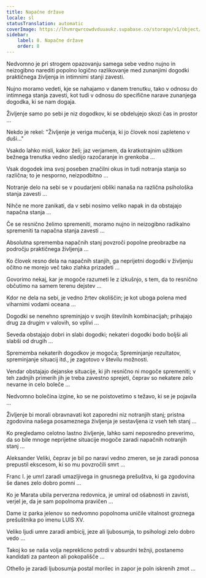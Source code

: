 ```yaml
---
title: Napačne države
locale: sl
statusTranslation: automatic
coverImage: https://lhvmrqwrcowdvduuaukz.supabase.co/storage/v1/object/public/strapi-uploads/small_cover-tratado-de-psicologia-revolucionaria.webp-5e15e1cec4e0ebebcde5d7fc7565d8fd.webp
sidebar:
    label: 8. Napačne države
    order: 8
---
```

Nedvomno je pri strogem opazovanju samega sebe vedno nujno in neizogibno narediti popolno logično razlikovanje med zunanjimi dogodki praktičnega življenja in intimnimi stanji zavesti.

Nujno moramo vedeti, kje se nahajamo v danem trenutku, tako v odnosu do intimnega stanja zavesti, kot tudi v odnosu do specifične narave zunanjega dogodka, ki se nam dogaja.

Življenje samo po sebi je niz dogodkov, ki se obdelujejo skozi čas in prostor ...

Nekdo je rekel: "Življenje je veriga mučenja, ki jo človek nosi zapleteno v duši..."

Vsakdo lahko misli, kakor želi; jaz verjamem, da kratkotrajnim užitkom bežnega trenutka vedno sledijo razočaranje in grenkoba ...

Vsak dogodek ima svoj poseben značilni okus in tudi notranja stanja so različna; to je nesporno, neizpodbitno ...

Notranje delo na sebi se v poudarjeni obliki nanaša na različna psihološka stanja zavesti ...

Nihče ne more zanikati, da v sebi nosimo veliko napak in da obstajajo napačna stanja ...

Če se resnično želimo spremeniti, moramo nujno in neizogibno radikalno spremeniti ta napačna stanja zavesti ...

Absolutna sprememba napačnih stanj povzroči popolne preobrazbe na področju praktičnega življenja ...

Ko človek resno dela na napačnih stanjih, ga neprijetni dogodki v življenju očitno ne morejo več tako zlahka prizadeti ...

Govorimo nekaj, kar je mogoče razumeti le z izkušnjo, s tem, da to resnično občutimo na samem terenu dejstev ...

Kdor ne dela na sebi, je vedno žrtev okoliščin; je kot uboga polena med viharnimi vodami oceana ...

Dogodki se nenehno spreminjajo v svojih številnih kombinacijah; prihajajo drug za drugim v valovih, so vplivi ...

Seveda obstajajo dobri in slabi dogodki; nekateri dogodki bodo boljši ali slabši od drugih ...

Sprememba nekaterih dogodkov je mogoča; Spreminjanje rezultatov, spreminjanje situacij itd., je zagotovo v številu možnosti.

Vendar obstajajo dejanske situacije, ki jih resnično ni mogoče spremeniti; v teh zadnjih primerih jih je treba zavestno sprejeti, čeprav so nekatere zelo nevarne in celo boleče ...

Nedvomno bolečina izgine, ko se ne poistovetimo s težavo, ki se je pojavila ...

Življenje bi morali obravnavati kot zaporedni niz notranjih stanj; pristna zgodovina našega posameznega življenja je sestavljena iz vseh teh stanj ...

Ko pregledamo celotno lastno življenje, lahko sami neposredno preverimo, da so bile mnoge neprijetne situacije mogoče zaradi napačnih notranjih stanj ...

Aleksander Veliki, čeprav je bil po naravi vedno zmeren, se je zaradi ponosa prepustil ekscesom, ki so mu povzročili smrt ...

Franc I. je umrl zaradi umazljivega in gnusnega prešuštva, ki ga zgodovina še danes zelo dobro pomni ...

Ko je Marata ubila perverzna redovnica, je umiral od ošabnosti in zavisti, verjel je, da je sam popolnoma pravičen ...

Dame iz parka jelenov so nedvomno popolnoma uničile vitalnost groznega prešuštnika po imenu LUIS XV.

Veliko ljudi umre zaradi ambicij, jeze ali ljubosumja, to psihologi zelo dobro vedo ...

Takoj ko se naša volja nepreklicno potrdi v absurdni težnji, postanemo kandidati za panteon ali pokopališče ...

Othello je zaradi ljubosumja postal morilec in zapor je poln iskrenih zmot ...

